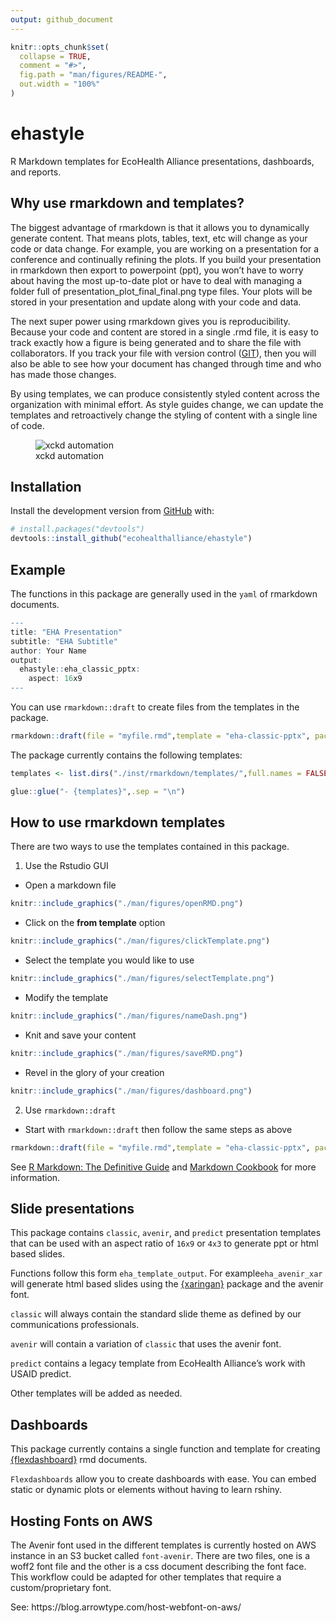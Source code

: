 ```yaml
---
output: github_document
---
```


<!-- README.md is generated from README.Rmd. Please edit that file -->

```r
knitr::opts_chunk$set(
  collapse = TRUE,
  comment = "#>",
  fig.path = "man/figures/README-",
  out.width = "100%"
)
```

# ehastyle

<!-- badges: start -->
<!-- badges: end -->

R Markdown templates for EcoHealth Alliance presentations, dashboards, and reports. 

## Why use rmarkdown and templates?

The biggest advantage of rmarkdown is that it allows you to dynamically generate
content. That means plots, tables, text, etc will change as your code or data change. For example, you are working on a presentation for a conference and continually refining the plots. If you build your presentation in rmarkdown
then export to powerpoint (ppt), you won't have to worry about having the most
up-to-date plot or have to deal with managing a folder full of presentation_plot_final_final.png type files. Your plots will be stored in your
presentation and update along with your code and data. 

The next super power using rmarkdown gives you is reproducibility. Because your code and content are stored in a single .rmd file, it is easy to track exactly how a figure is being generated and to share the file with collaborators. If you track
your file with version control ([GIT](https://happygitwithr.com/)), then you will also be able to see how your document has changed through time and who has made those changes. 

By using templates, we can produce consistently styled content across the organization with minimal effort. As style guides change, we can update the templates and retroactively change the styling of content with a single line of 
code. 

![xckd automation](https://imgs.xkcd.com/comics/is_it_worth_the_time.png)


## Installation

Install the development version from [GitHub](https://github.com/) with:

``` r
# install.packages("devtools")
devtools::install_github("ecohealthalliance/ehastyle")
```
## Example

The functions in this package are generally used in the `yaml` of rmarkdown documents. 

```r
---
title: "EHA Presentation"
subtitle: "EHA Subtitle"
author: Your Name
output:
  ehastyle::eha_classic_pptx:
    aspect: 16x9
---
```

You can use `rmarkdown::draft` to create files from the templates in the package. 

```r
rmarkdown::draft(file = "myfile.rmd",template = "eha-classic-pptx", package = "ehastyle")
```

The package currently contains the following templates:

```r
templates <- list.dirs("./inst/rmarkdown/templates/",full.names = FALSE,recursive = F)

glue::glue("- {templates}",.sep = "\n")

```

 
## How to use rmarkdown templates

There are two ways to use the templates contained in this package. 

1) Use the Rstudio GUI

- Open a markdown file 
```r
knitr::include_graphics("./man/figures/openRMD.png")
```

- Click on the **from template** option

```r
knitr::include_graphics("./man/figures/clickTemplate.png")
```

- Select the template you would like to use
```r
knitr::include_graphics("./man/figures/selectTemplate.png")
```

- Modify the template
```r
knitr::include_graphics("./man/figures/nameDash.png")
```

- Knit and save your content
```r
knitr::include_graphics("./man/figures/saveRMD.png")
```

- Revel in the glory of your creation
```r
knitr::include_graphics("./man/figures/dashboard.png")
```


2) Use `rmarkdown::draft`

 - Start with `rmarkdown::draft` then follow the same steps as above

```r
rmarkdown::draft(file = "myfile.rmd",template = "eha-classic-pptx", package = "ehastyle")
```



See [R Markdown: The Definitive Guide](https://bookdown.org/yihui/rmarkdown/document-templates.html) and [Markdown Cookbook](https://bookdown.org/yihui/rmarkdown-cookbook/package-template.html) for more information. 

## Slide presentations

This package contains `classic`, `avenir`, and `predict` presentation templates that can be used with an aspect ratio of `16x9` or `4x3` to generate ppt or html based slides. 

Functions follow this form `eha_template_output`. For example`eha_avenir_xar` will generate html based slides using the [{xaringan}](https://bookdown.org/yihui/rmarkdown/xaringan.html) package and the avenir font.    

`classic` will always contain the standard slide theme as defined by our communications professionals. 

`avenir` will contain a variation of `classic` that uses the avenir font. 

`predict` contains a legacy template from EcoHealth Alliance's work with USAID
predict. 

Other templates will be added as needed. 

## Dashboards

This package currently contains a single function and template for creating [{flexdashboard}](https://rstudio.github.io/flexdashboard/index.html) rmd documents.

`Flexdashboards` allow you to create dashboards with ease. You can embed static or
dynamic plots or elements without having to learn rshiny. 

## Hosting Fonts on AWS

The Avenir font used in the different templates is currently hosted on AWS instance in an S3 bucket called `font-avenir`. There are two files, one is a woff2 font file and the other is a css document describing the font face. This workflow could be adapted for other templates that require a custom/proprietary font. 

See: https://blog.arrowtype.com/host-webfont-on-aws/


